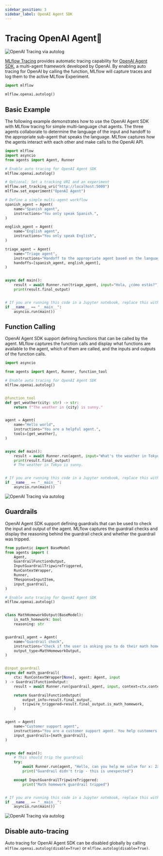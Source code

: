 ```yaml
---
sidebar_position: 3
sidebar_label: OpenAI Agent SDK
---
```



# Tracing OpenAI Agent🤖

![OpenAI Tracing via autolog](/images/llms/tracing/openai-agent-tracing.png)

[MLflow Tracing](../) provides automatic tracing capability for [OpenAI Agent SDK](https://platform.openai.com/docs/guides/agents-sdk), a multi-agent framework developed by OpenAI. By enabling auto tracing
for OpenAI by calling the <APILink fn="mlflow.openai.autolog" /> function, MLflow will capture traces and log them to the active MLflow Experiment.

```python
import mlflow

mlflow.openai.autolog()
```


## Basic Example

The following example demonstrates how to use the OpenAI Agent SDK with MLflow tracing for simple multi-language chat agents. The three agents collaborate to determine the language of the input and handoff to the appropriate sub-agent that speaks the language. MLflow captures how the agents interact with each other and make calls to the OpenAI API.

```python
import mlflow
import asyncio
from agents import Agent, Runner

# Enable auto tracing for OpenAI Agent SDK
mlflow.openai.autolog()

# Optional: Set a tracking URI and an experiment
mlflow.set_tracking_uri("http://localhost:5000")
mlflow.set_experiment("OpenAI Agent")

# Define a simple multi-agent workflow
spanish_agent = Agent(
    name="Spanish agent",
    instructions="You only speak Spanish.",
)

english_agent = Agent(
    name="English agent",
    instructions="You only speak English",
)

triage_agent = Agent(
    name="Triage agent",
    instructions="Handoff to the appropriate agent based on the language of the request.",
    handoffs=[spanish_agent, english_agent],
)


async def main():
    result = await Runner.run(triage_agent, input="Hola, ¿cómo estás?")
    print(result.final_output)


# If you are running this code in a Jupyter notebook, replace this with `await main()`.
if __name__ == "__main__":
    asyncio.run(main())
```


## Function Calling

OpenAI Agent SDK support defining functions that can be called by the agent. MLflow captures the function calls and display what functions are available to the agent, which of them are called, and the inputs and outputs of the function calls.

```python
import asyncio

from agents import Agent, Runner, function_tool

# Enable auto tracing for OpenAI Agent SDK
mlflow.openai.autolog()


@function_tool
def get_weather(city: str) -> str:
    return f"The weather in {city} is sunny."


agent = Agent(
    name="Hello world",
    instructions="You are a helpful agent.",
    tools=[get_weather],
)


async def main():
    result = await Runner.run(agent, input="What's the weather in Tokyo?")
    print(result.final_output)
    # The weather in Tokyo is sunny.


# If you are running this code in a Jupyter notebook, replace this with `await main()`.
if __name__ == "__main__":
    asyncio.run(main())
```

![OpenAI Tracing via autolog](/images/llms/tracing/openai-agent-tracing-function-calling.png)


## Guardrails

OpenAI Agent SDK support defining guardrails that can be used to check the input and output of the agent. MLflow captures the guardrail checks and display the reasoning behind the guardrail check and whether the guardrail was tripped.

```python
from pydantic import BaseModel
from agents import (
    Agent,
    GuardrailFunctionOutput,
    InputGuardrailTripwireTriggered,
    RunContextWrapper,
    Runner,
    TResponseInputItem,
    input_guardrail,
)

# Enable auto tracing for OpenAI Agent SDK
mlflow.openai.autolog()


class MathHomeworkOutput(BaseModel):
    is_math_homework: bool
    reasoning: str


guardrail_agent = Agent(
    name="Guardrail check",
    instructions="Check if the user is asking you to do their math homework.",
    output_type=MathHomeworkOutput,
)


@input_guardrail
async def math_guardrail(
    ctx: RunContextWrapper[None], agent: Agent, input
) -> GuardrailFunctionOutput:
    result = await Runner.run(guardrail_agent, input, context=ctx.context)

    return GuardrailFunctionOutput(
        output_info=result.final_output,
        tripwire_triggered=result.final_output.is_math_homework,
    )


agent = Agent(
    name="Customer support agent",
    instructions="You are a customer support agent. You help customers with their questions.",
    input_guardrails=[math_guardrail],
)


async def main():
    # This should trip the guardrail
    try:
        await Runner.run(agent, "Hello, can you help me solve for x: 2x + 3 = 11?")
        print("Guardrail didn't trip - this is unexpected")

    except InputGuardrailTripwireTriggered:
        print("Math homework guardrail tripped")


# If you are running this code in a Jupyter notebook, replace this with `await main()`.
if __name__ == "__main__":
    asyncio.run(main())
```

![OpenAI Tracing via autolog](/images/llms/tracing/openai-agent-tracing-guardrail.png)

## Disable auto-tracing

Auto tracing for OpenAI Agent SDK can be disabled globally by calling `mlflow.openai.autolog(disable=True)` or `mlflow.autolog(disable=True)`.
